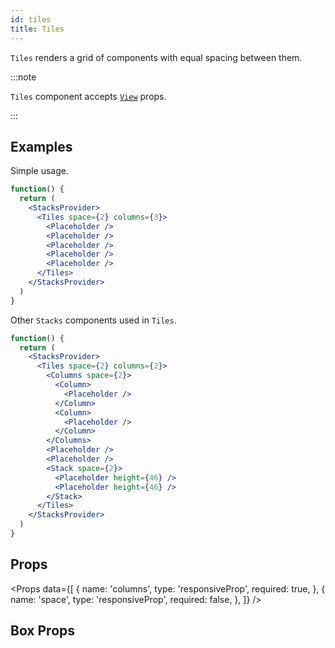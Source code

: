 ```yaml
---
id: tiles
title: Tiles
---
```



`Tiles` renders a grid of components with equal spacing between them.

:::note

`Tiles` component accepts [`View`](https://reactnative.dev/docs/view) props.

:::

## Examples

Simple usage.

```jsx live
function() {
  return (
    <StacksProvider>
      <Tiles space={2} columns={3}>
        <Placeholder />
        <Placeholder />
        <Placeholder />
        <Placeholder />
        <Placeholder />
      </Tiles>
    </StacksProvider>
  )
}
```

Other `Stacks` components used in `Tiles`.

```jsx live
function() {
  return (
    <StacksProvider>
      <Tiles space={2} columns={2}>
        <Columns space={2}>
          <Column>
            <Placeholder />
          </Column>
          <Column>
            <Placeholder />
          </Column>
        </Columns>
        <Placeholder />
        <Placeholder />
        <Stack space={2}>
          <Placeholder height={46} />
          <Placeholder height={46} />
        </Stack>
      </Tiles>
    </StacksProvider>
  )
}
```

## Props

<Props
  data={[
    {
      name: 'columns',
      type: 'responsiveProp<int>',
      required: true,
    },
    {
      name: 'space',
      type: 'responsiveProp<float>',
      required: false,
    },
  ]} />

## Box Props

<BoxProps />
